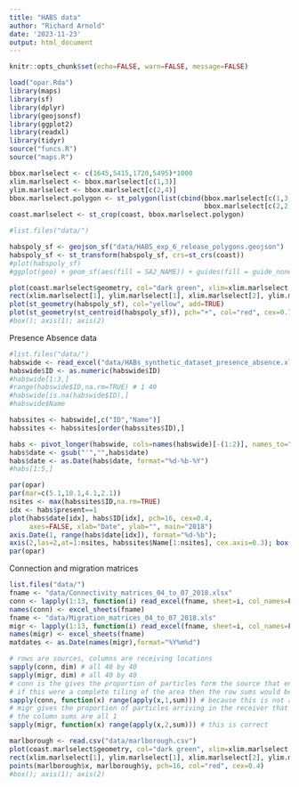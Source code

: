 ```yaml
---
title: "HABS data"
author: "Richard Arnold"
date: '2023-11-23'
output: html_document
---
```


```r
knitr::opts_chunk$set(echo=FALSE, warn=FALSE, message=FALSE)
```

```r
load("opar.Rda")
library(maps)
library(sf)
library(dplyr)
library(geojsonsf)
library(ggplot2)
library(readxl)
library(tidyr)
source("funcs.R")
source("maps.R")
```
```r
bbox.marlselect <- c(1645,5415,1720,5495)*1000
xlim.marlselect <- bbox.marlselect[c(1,3)]
ylim.marlselect <- bbox.marlselect[c(2,4)]
bbox.marlselect.polygon <- st_polygon(list(cbind(bbox.marlselect[c(1,3,3,1,1)],
                                                 bbox.marlselect[c(2,2,4,4,2)])))
coast.marlselect <- st_crop(coast, bbox.marlselect.polygon)
```

```r
#list.files("data/")
```


```r
habspoly_sf <- geojson_sf("data/HABS_exp_6_release_polygons.geojson")
habspoly_sf <- st_transform(habspoly_sf, crs=st_crs(coast))
#plot(habspoly_sf)
#ggplot(geo) + geom_sf(aes(fill = SA2_NAME)) + guides(fill = guide_none())
```

```r
plot(coast.marlselect$geometry, col="dark green", xlim=xlim.marlselect, ylim=ylim.marlselect); box()
rect(xlim.marlselect[1], ylim.marlselect[1], xlim.marlselect[2], ylim.marlselect[2])
plot(st_geometry(habspoly_sf), col="yellow", add=TRUE)
plot(st_geometry(st_centroid(habspoly_sf)), pch="+", col="red", cex=0.7, add=TRUE)
#box(); axis(1); axis(2)
```

Presence Absence data
```r
#list.files("data/")
habswide <- read_excel("data/HABs_synthetic_dataset_presence_absence.xlsx")
habswide$ID <- as.numeric(habswide$ID)
#habswide[1:3,]
#range(habswide$ID,na.rm=TRUE) # 1 40
#habswide[is.na(habswide$ID),]
#habswide$Name

habssites <- habswide[,c("ID","Name")]
habssites <- habssites[order(habssites$ID),]

habs <- pivot_longer(habswide, cols=names(habswide)[-(1:2)], names_to="date", values_to="present")
habs$date <- gsub("'","",habs$date)
habs$date <- as.Date(habs$date, format="%d-%b-%Y")
#habs[1:5,]
```

```r
par(opar)
par(mar=c(5.1,10.1,4.1,2.1))
nsites <- max(habssites$ID,na.rm=TRUE)
idx <- habs$present==1
plot(habs$date[idx], habs$ID[idx], pch=16, cex=0.4,
     axes=FALSE, xlab="Date", ylab="", main="2018")
axis.Date(1, range(habs$date[idx]), format="%d-%b"); 
axis(2,las=2,at=1:nsites, habssites$Name[1:nsites], cex.axis=0.3); box()
par(opar)
```

Connection and migration matrices
```r
list.files("data/")
fname <- "data/Connectivity_matrices_04_to_07_2018.xlsx"
conn <- lapply(1:13, function(i) read_excel(fname, sheet=i, col_names=FALSE))
names(conn) <- excel_sheets(fname)
fname <- "data/Migration_matrices_04_to_07_2018.xls"
migr <- lapply(1:13, function(i) read_excel(fname, sheet=i, col_names=FALSE))
names(migr) <- excel_sheets(fname)
matdates <- as.Date(names(migr),format="%Y%m%d")
```

```r
# rows are sources, columns are receiving locations
sapply(conn, dim) # all 40 by 40
sapply(migr, dim) # all 40 by 40
# conn is the gives the proportion of particles form the source that end up in the receiving polygon
# if this were a complete tiling of the area then the row sums would be 1
sapply(conn, function(x) range(apply(x,1,sum))) # because this is not a complete tiling then many particles are lost
# migr gives the proportion of particles arriving in the receiver that come from the source
# the column sums are all 1 
sapply(migr, function(x) range(apply(x,2,sum))) # this is correct
```


```r
marlborough <- read.csv("data/marlborough.csv")
plot(coast.marlselect$geometry, col="dark green", xlim=xlim.marlselect, ylim=ylim.marlselect); box()
rect(xlim.marlselect[1], ylim.marlselect[1], xlim.marlselect[2], ylim.marlselect[2])
points(marlborough$x, marlborough$y, pch=16, col="red", cex=0.4)
#box(); axis(1); axis(2)
```
